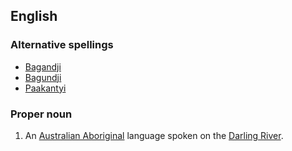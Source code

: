 ==English==
===Alternative spellings===
*[[Bagandji]]
*[[Bagundji]]
*[[Paakantyi]]
===Proper noun===
{{en-proper-noun}}

# An [[Australian Aboriginal]] language spoken on the [[Darling River]].